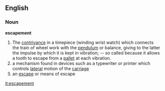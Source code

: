 == English ==
=== Noun ===
'''escapement'''
# The [[contrivance]] in a timepiece (winding wrist watch) which connects the train of wheel work with the [[pendulum]] or balance, giving to the latter the impulse by which it is kept in vibration; -- so called because it allows a tooth to escape from a [[pallet]] at each vibration.
# a mechanism found in devices such as a typewriter or printer which controls [[lateral]] motion of the [[carriage]]
# an [[escape]] or means of escape
{{Webster}}

[[it:escapement]]